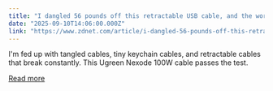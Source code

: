 ```yaml
---
title: "I dangled 56 pounds off this retractable USB cable, and the worst didn't happen"
date: "2025-09-10T14:06:00.000Z"
link: "https://www.zdnet.com/article/i-dangled-56-pounds-off-this-retractable-usb-cable-and-the-worst-didnt-happen/"
---
```


I'm fed up with tangled cables, tiny keychain cables, and retractable cables that break constantly. This Ugreen Nexode 100W cable passes the test.

[Read more](https://www.zdnet.com/article/i-dangled-56-pounds-off-this-retractable-usb-cable-and-the-worst-didnt-happen/)
